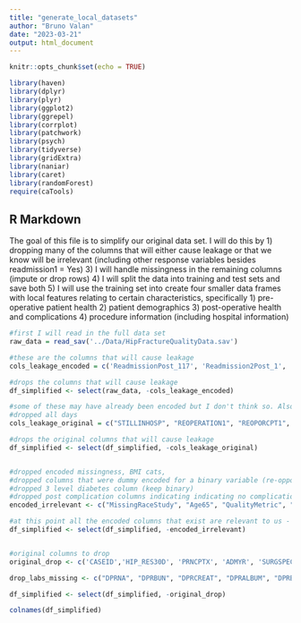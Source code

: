 ```yaml
---
title: "generate_local_datasets"
author: "Bruno Valan"
date: "2023-03-21"
output: html_document
---
```


```r
knitr::opts_chunk$set(echo = TRUE)

library(haven)
library(dplyr)
library(plyr)
library(ggplot2)
library(ggrepel)
library(corrplot)
library(patchwork)
library(psych)
library(tidyverse)
library(gridExtra)
library(naniar)
library(caret)
library(randomForest)
require(caTools)

```

## R Markdown
The goal of this file is to simplify our original data set. I will do this by 
1) dropping many of the columns that will either cause leakage or that we know will be irrelevant (including other response variables besides readmission1 = Yes)
3) I will handle missingness in the remaining columns (impute or drop rows)
4) I will split the data into training and test sets and save both 
5) I will use the training set into create four smaller data frames with local features relating to certain characteristics, specifically
  1) pre-operative patient health 
  2) patient demographics 
  3) post-operative health and complications
  4) procedure information (including hospital information)

```r
#first I will read in the full data set 
raw_data = read_sav('../Data/HipFractureQualityData.sav')

```


```r
#these are the columns that will cause leakage 
cols_leakage_encoded = c('ReadmissionPost_117', 'Readmission2Post_1', 'Readmission2Post_2', 'Readmission2Post_3', 'Readmission3Post_4', 'Readmission3Post_5', 'Mortality', 'AnyAdverseEvent', 'ClaivenDindo', 'PostOpResidence30_36', 'PostOpResidence30_37', 'PostOpResidence30_38', 'PostOpResidence30_39', 'PostOpResidence30_40', 'PostOpResidence30_41', 'PostOpResidence30_42', 'PostOpResidence30_43')

#drops the columns that will cause leakage
df_simplified <- select(raw_data, -cols_leakage_encoded)

#some of these may have already been encoded but I don't think so. Also our un encoded response is being dropped here
#dropped all days 
cols_leakage_original = c("STILLINHOSP", "REOPERATION1", "REOPORCPT1", "REOPERATION2", "RETOR2PODAYS", "REOPOR2CPT1", "RETOR2RELATED", "REOPOR2ICD91", "REOPERATION3", "READMISSION1", "READMPODAYS1", "UNPLANNEDREADMISSION1", "READMRELATED1", "READMSUSPREASON1", "READMISSION2", "READMPODAYS2", "UNPLANNEDREADMISSION2", "READMRELATED2", "READMRELICD92", "READMISSION3","READMPODAYS3", "UNPLANNEDREADMISSION3", "READMRELATED3", "READMSUSPREASON3", "READMRELICD93" )

#drops the original columns that will cause leakage 
df_simplified <- select(df_simplified, -cols_leakage_original)


#dropped encoded missingness, BMI cats, 
#dropped columns that were dummy encoded for a binary variable (re-oppost_115, Stroke_1)
#dropped 3 level diabetes column (keep binary)
#dropped post complication columns indicating indicating no complication (WBAT 18/19)
encoded_irrelevant <- c("MissingRaceStudy", "Age65", "QualityMetric", "QualityGreater2", "casematch22", "albuminmissing", 'MissingVariableInfo2', 'BMICategories', 'agemissing', 'HtMissing1', 'WtMissing1', 'LOSmissing', 'ReOPPost_115', 'DiabetesPre_33', 'DiabetesPre_34', 'DiabetesPre_35', 'Stroke_1', 'Ethnicity_12', 'Ethnicity_13', 'StrokePost_101', 'WBATPOD1_18', 'WBATPOD1_19', 'PreOpDelirium_3', 'PreOpMOBAID_9', 'DVTProphylaxisPost28_22', 'PostOpDelirium_27', 'PreOpMOBAID_9', 'PostOpMobAid_30', 'PostOpMobAid_32')

#at this point all the encoded columns that exist are relevant to us - I have documented what is encoded in the google drive
df_simplified <- select(df_simplified, -encoded_irrelevant)


#original columns to drop 
original_drop <- c('CASEID','HIP_RES30D', 'PRNCPTX', 'ADMYR', 'SURGSPEC', 'READMSUSPREASON2', 'RETORRELATED', 'BLEED_UNITS_TOT', 'DOTHCDIFF', 'NOTHCDIFF', 'DOTHCDIFF', 'ANESTHES_OTHER', 'PODIAG_OTHER10', 'PODIAG_OTHER', 'WOUND_CLOSURE', 'DOPERTOD', 'PODIAGTX10', 'PODIAG10', 'PODIAGTX', 'PODIAG', 'DOTHSESHOCK', 'DOTHSYSEP', "OTHERPROC1", "OTHERCPT1", "OTHERWRVU1", "OTHERPROC2", "OTHERCPT2", "OTHERWRVU2", "OTHERPROC3", "OTHERCPT3", "OTHERWRVU3", "OTHERPROC4", "OTHERCPT4", "OTHERWRVU4", "OTHERPROC5", "OTHERCPT5", "OTHERWRVU5", "CONCURR1", "CONCPT1", "CONWRVU1", "CONCURR2", "CONCPT2", "CONWRVU2", "CONCURR3", "CONCPT3", "CONWRVU3", "CONCURR4", "CONCPT4", "DPRNA", "DPRBUN", "DPRCREAT", "DPRALBUM", "DPRBILI", "DPRSGOT", "DPRALKPH", "DPRWBC", "DPRHCT", "DPRPLATE", "DPRPTT", "DPRPT", "DPRINR", "DSUPINFEC", "DWNDINFD","DORGSPCSSI", "DDEHIS", "DOUPNEUMO", "DREINTUB", "DPULEMBOL", "DFAILWEAN","DRENAINSF", "DOPRENAFL", "DURNINFEC", "DCNSCVA", "DCDARREST", "DCDMI", "DOTHBLEED", "DOTHDVT", "DOTHSYSEP", "DOTHSESHOCK", "DOPERTOD", "RETORPODAYS")

drop_labs_missing <- c("DPRNA", "DPRBUN", "DPRCREAT", "DPRALBUM", "DPRBILI", "DPRSGOT")

df_simplified <- select(df_simplified, -original_drop)

colnames(df_simplified)
```


```r


```


```r


```
